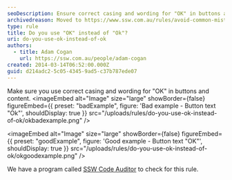 ```yaml
---
seoDescription: Ensure correct casing and wording for "OK" in buttons and content to improve user experience and consistency.
archivedreason: Moved to https://www.ssw.com.au/rules/avoid-common-mistakes
type: rule
title: Do you use "OK" instead of "Ok"?
uri: do-you-use-ok-instead-of-ok
authors:
  - title: Adam Cogan
    url: https://ssw.com.au/people/adam-cogan
created: 2014-03-14T06:52:00.000Z
guid: d214adc2-5c05-4345-9ad5-c37b787ede07
---
```


Make sure you use correct casing and wording for "OK" in buttons and content.
<imageEmbed
  alt="Image"
  size="large"
  showBorder={false}
  figureEmbed={{
    preset: "badExample",
    figure: 'Bad example - Button text "Ok"',
    shouldDisplay: true
  }}
  src="/uploads/rules/do-you-use-ok-instead-of-ok/okbadexample.png"
/>

<imageEmbed
  alt="Image"
  size="large"
  showBorder={false}
  figureEmbed={{
    preset: "goodExample",
    figure: 'Good example - Button text "OK"',
    shouldDisplay: true
  }}
  src="/uploads/rules/do-you-use-ok-instead-of-ok/okgoodexample.png"
/>

We have a program called [SSW Code Auditor](https://ssw.com.au/ssw/CodeAuditor/Rules.aspx#ANCBTN) to check for this rule.